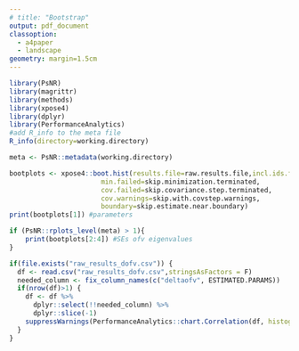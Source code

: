 ```yaml
---
# title: "Bootstrap"
output: pdf_document
classoption:
  - a4paper
  - landscape
geometry: margin=1.5cm
---
```


```r
library(PsNR)
library(magrittr)
library(methods)
library(xpose4)
library(dplyr)
library(PerformanceAnalytics)
#add R_info to the meta file
R_info(directory=working.directory)

meta <- PsNR::metadata(working.directory)
```

```r
bootplots <- xpose4::boot.hist(results.file=raw.results.file,incl.ids.file=included.ids.file,
                       min.failed=skip.minimization.terminated,
                       cov.failed=skip.covariance.step.terminated,
                       cov.warnings=skip.with.covstep.warnings,
                       boundary=skip.estimate.near.boundary)
print(bootplots[1]) #parameters
```

\pagebreak

```r
if (PsNR::rplots_level(meta) > 1){
    print(bootplots[2:4]) #SEs ofv eigenvalues
}
```

\pagebreak


```r
if(file.exists("raw_results_dofv.csv")) {
  df <- read.csv("raw_results_dofv.csv",stringsAsFactors = F)
  needed_column <- fix_column_names(c("deltaofv", ESTIMATED.PARAMS))
  if(nrow(df)>1) {
    df <- df %>% 
      dplyr::select(!!needed_column) %>%
      dplyr::slice(-1)
    suppressWarnings(PerformanceAnalytics::chart.Correlation(df, histogram = TRUE, method = c("spearman")))
  }
}
```
